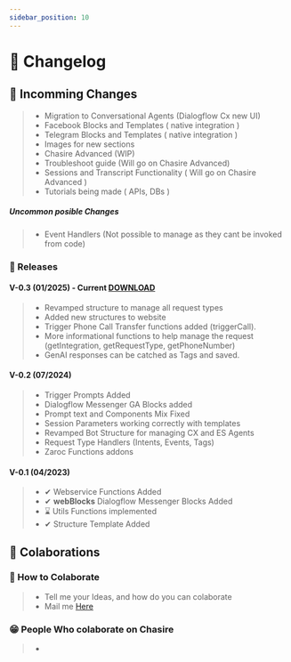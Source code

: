 ```yaml
---
sidebar_position: 10
---
```


# 📜 Changelog


## 📌 Incomming Changes

> - Migration to Conversational Agents (Dialogflow Cx new UI)
> - Facebook Blocks and Templates ( native integration )
> - Telegram Blocks and Templates ( native integration )
> - Images for new sections
> - Chasire Advanced (WIP)
> - Troubleshoot guide (Will go on Chasire Advanced)
> - Sessions and Transcript Functionality ( Will go on Chasire Advanced )
> - Tutorials being made ( APIs, DBs )

##### Uncommon posible Changes

> - Event Handlers (Not possible to manage as they cant be invoked from code)

### 🎉 Releases


#### V-0.3 (01/2025) - Current [DOWNLOAD]('https://google.com')

> - Revamped structure to manage all request types
> - Added new structures to website
> - Trigger Phone Call Transfer functions added (triggerCall).
> - More informational functions to help manage the request (getIntegration, getRequestType, getPhoneNumber)
> - GenAI responses can be catched as Tags and saved.

#### V-0.2 (07/2024)

> - Trigger Prompts Added
> - Dialogflow Messenger GA Blocks added
> - Prompt text and Components Mix Fixed
> - Session Parameters working correctly with templates
> - Revamped Bot Structure for managing CX and ES Agents
> - Request Type Handlers (Intents, Events, Tags)
> - Zaroc Functions addons

#### V-0.1 (04/2023)

> - ✔ Webservice Functions Added
> - ✔ **webBlocks** Dialogflow Messenger Blocks Added
> - ⌛ Utils Functions implemented
> - ✔ Structure Template Added

## **🙌 Colaborations**

### 🎁 How to Colaborate

> - Tell me your Ideas, and how do you can colaborate
> - Mail me [Here](mailto:contasti.mizar@gmail.com)

### 😁 People Who colaborate on Chasire

> -
